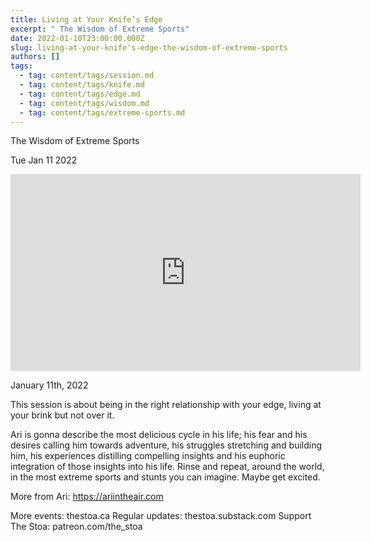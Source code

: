 ```yaml
---
title: Living at Your Knife’s Edge
excerpt: " The Wisdom of Extreme Sports"
date: 2022-01-10T23:00:00.000Z
slug: living-at-your-knife's-edge-the-wisdom-of-extreme-sports
authors: []
tags:
  - tag: content/tags/session.md
  - tag: content/tags/knife.md
  - tag: content/tags/edge.md
  - tag: content/tags/wisdom.md
  - tag: content/tags/extreme-sports.md
---
```




 The Wisdom of Extreme Sports

Tue Jan 11 2022

<iframe width="560" height="315" src="https://www.youtube.com/embed/z_kWBa-kpAU" title="Living at Your Knife’s Edge: The Wisdom of Extreme Sports w/ Ari in the Air" frameborder="0" allow="accelerometer; autoplay; clipboard-write; encrypted-media; gyroscope; picture-in-picture" allowfullscreen ></iframe>

January 11th, 2022

This session is about being in the right relationship with your edge, living at your brink but not over it.

Ari is gonna describe the most delicious cycle in his life; his fear and his desires calling him towards adventure, his struggles stretching and building him, his experiences distilling compelling insights and his euphoric integration of those insights into his life. Rinse and repeat, around the world, in the most extreme sports and stunts you can imagine. Maybe get excited.

More from Ari: https://ariintheair.com

More events: thestoa.ca
Regular updates: thestoa.substack.com
Support The Stoa: patreon.com/the_stoa


